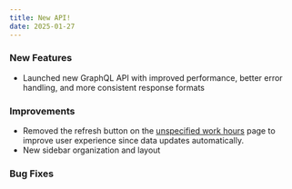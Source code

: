 ```yaml
---
title: New API!
date: 2025-01-27
---
```


### New Features
- Launched new GraphQL API with improved performance, better error handling, and more consistent response formats

### Improvements
- Removed the refresh button on the [unspecified work hours](/engagements/unspecified-hours) page to improve user experience since data updates automatically.
- New sidebar organization and layout

### Bug Fixes
